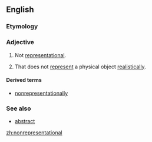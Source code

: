 ==English==

===Etymology===
{{prefix|non|representational}}

===Adjective===
{{en-adj|-}}

# Not [[representational]].
# {{context|arts|lang=en}} That does not [[represent]] a physical object [[realistically]].

====Derived terms====
* [[nonrepresentationally]]

===See also===
* [[abstract]]

[[zh:nonrepresentational]]